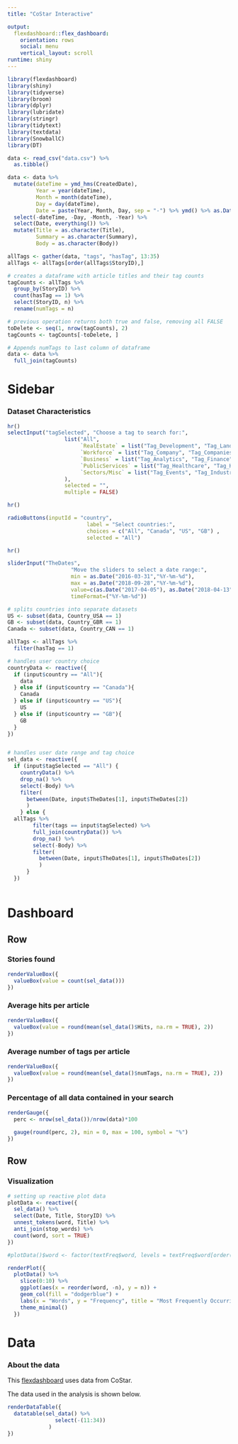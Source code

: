 ```yaml
---
title: "CoStar Interactive"

output: 
  flexdashboard::flex_dashboard:
    orientation: rows
    social: menu
    vertical_layout: scroll
runtime: shiny
---
```


```r
library(flexdashboard)
library(shiny)
library(tidyverse)
library(broom)
library(dplyr)
library(lubridate)
library(stringr)
library(tidytext)
library(textdata)
library(SnowballC)
library(DT)
```

```r
data <- read_csv("data.csv") %>%
  as.tibble()

data <- data %>%
  mutate(dateTime = ymd_hms(CreatedDate),
         Year = year(dateTime),
         Month = month(dateTime),
         Day = day(dateTime),
         Date = paste(Year, Month, Day, sep = "-") %>% ymd() %>% as.Date()) %>%
  select(-dateTime, -Day, -Month, -Year) %>%
  select(Date, everything()) %>%
  mutate(Title = as.character(Title), 
         Summary = as.character(Summary),
         Body = as.character(Body))
```

```r
allTags <- gather(data, "tags", "hasTag", 13:35) 
allTags <- allTags[order(allTags$StoryID),]

# creates a dataframe with article titles and their tag counts
tagCounts <- allTags %>%
  group_by(StoryID) %>%
  count(hasTag == 1) %>%
  select(StoryID, n) %>%
  rename(numTags = n)

# previous operation returns both true and false, removing all FALSE
toDelete <- seq(1, nrow(tagCounts), 2)
tagCounts <- tagCounts[-toDelete, ]

# Appends numTags to last column of dataframe
data <- data %>%
  full_join(tagCounts)
```


Sidebar {.sidebar}
=======================================================================

### Dataset Characteristics

```r
hr()
selectInput("tagSelected", "Choose a tag to search for:",
                  list("All", 
                       `RealEstate` = list("Tag_Development", "Tag_Land", "Tag_Lease", "Tag_MixedUse", "Tag_Retail", "Tag_Sale", "SpecialPurpose"),
                       `Workforce` = list("Tag_Company", "Tag_CompaniesPeople", "Tag_Office"),
                       `Business` = list("Tag_Analytics", "Tag_Finance", "Tag_Investment"),
                       `PublicServices` = list("Tag_Healthcare", "Tag_Hospitality", "Tag_Multifamily", "Tag_People", "Tag_PublicSector"),
                       `Sectors/Misc` = list("Tag_Events", "Tag_Industrial", "Tag_Legal", "Tag_National")
                  ),
                  selected = "",
                  multiple = FALSE)
```



```r
hr()

radioButtons(inputId = "country",
                         label = "Select countries:",
                         choices = c("All", "Canada", "US", "GB") ,
                         selected = "All")
```


```r
hr()

sliderInput("TheDates",
                    "Move the sliders to select a date range:",
                    min = as.Date("2016-03-31","%Y-%m-%d"),
                    max = as.Date("2018-09-28","%Y-%m-%d"),
                    value=c(as.Date("2017-04-05"), as.Date("2018-04-13")),
                    timeFormat=("%Y-%m-%d"))
```

```r
# splits countries into separate datasets
US <- subset(data, Country_USA == 1)
GB <- subset(data, Country_GBR == 1)
Canada <- subset(data, Country_CAN == 1)

```

```r



allTags <- allTags %>%
  filter(hasTag == 1)

# handles user country choice
countryData <- reactive({
  if (input$country == "All"){ 
    data
  } else if (input$country == "Canada"){ 
    Canada
  } else if (input$country == "US"){ 
    US
  } else if (input$country == "GB"){
    GB
  }
})


# handles user date range and tag choice
sel_data <- reactive({
  if (input$tagSelected == "All") { 
    countryData() %>%
    drop_na() %>%
    select(-Body) %>%
    filter(
      between(Date, input$TheDates[1], input$TheDates[2])
      )
    } else {
  allTags %>%
        filter(tags == input$tagSelected) %>%
        full_join(countryData()) %>%
        drop_na() %>%
        select(-Body) %>%
        filter(
          between(Date, input$TheDates[1], input$TheDates[2])
          )
      } 
  })



```


Dashboard
=======================================================================

Row
-----------------------------------------------------------------------

### Stories found {.value-box}
```r
renderValueBox({
  valueBox(value = count(sel_data()))
})

```

### Average hits per article {.value-box}

```r
renderValueBox({
  valueBox(value = round(mean(sel_data()$Hits, na.rm = TRUE), 2))
})
```

### Average number of tags per article {.value-box}

```r
renderValueBox({
  valueBox(value = round(mean(sel_data()$numTags, na.rm = TRUE), 2))
})
```

### Percentage of all data contained in your search

```r


renderGauge({
  perc <- nrow(sel_data())/nrow(data)*100
  
  gauge(round(perc, 2), min = 0, max = 100, symbol = "%")
})


```

Row
-----------------------------------------------------------------------

### Visualization {data-width=700}

```r

# setting up reactive plot data
plotData <- reactive({ 
  sel_data() %>%
  select(Date, Title, StoryID) %>%
  unnest_tokens(word, Title) %>%
  anti_join(stop_words) %>%
  count(word, sort = TRUE)
})

#plotData()$word <- factor(textFreq$word, levels = textFreq$word[order(desc((textFreq$n)))])
```

```r
renderPlot({
  plotData() %>%
    slice(0:10) %>%
    ggplot(aes(x = reorder(word, -n), y = n)) +
    geom_col(fill = "dodgerblue") +
    labs(x = "Words", y = "Frequency", title = "Most Frequently Occurring Words in Titles of Stories") + 
    theme_minimal()
  })
```

Data
=======================================================================

### About the data {data-width=100}

This [flexdashboard](https://rmarkdown.rstudio.com/flexdashboard/) uses data 
from CoStar.

The data used in the analysis is shown below.

```r
renderDataTable({
  datatable(sel_data() %>%
               select(-(11:34))
             ) 
})
```